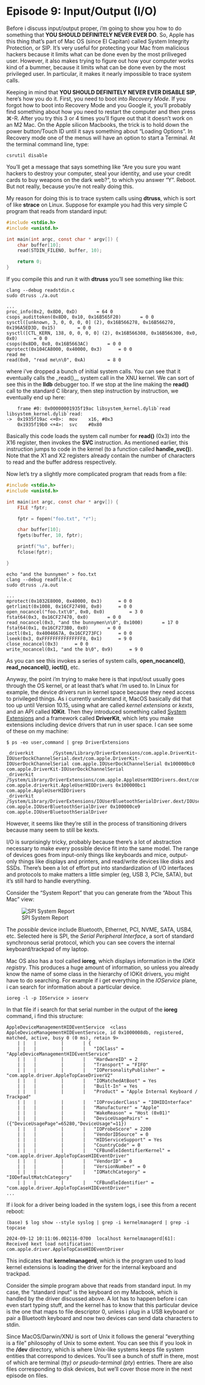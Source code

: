 
# Episode 9: Input/Output (I/O) {.unnumbered}

Before i discuss input/output proper, i'm going to show you how to do something that
__YOU SHOULD DEFINITELY NEVER EVER DO__.  So, Apple has this thing that's part of
Mac OS (since El Capitan) called System Integrity Protection, or SIP.  It's very useful for protecting
your Mac from malicious hackers because it limits what can be done even by the most
priliveged user.  However, it also makes trying to figure out how your computer works
kind of a bummer, because it limits what can be done even by the most privileged user.
In particular, it makes it nearly impossible to trace system calls.

Keeping in mind that __YOU SHOULD DEFINITELY NEVER EVER DISABLE SIP__, here's how you do it.
First, you need to boot into _Recovery Mode_.  If you forgot how to boot into Recovery Mode and
you Google it, you'll probably find something about how you need to restart the computer and then
press ⌘-R.  After you try this 3 or 4 times you'll figure out that it doesn't work on an M2 Mac.
On the Apple silicon Macbooks, the trick is to hold down the power button/Touch ID until it says
something about "Loading Options".  In Recovery mode one of the menus will have
an option to start a Terminal.  At the terminal command line, type:

```console
csrutil disable
```

You'll get a message that says something like "Are you sure you want hackers to destroy your computer, steal your identity,
and use your credit cards to buy weapons on the dark web?", to which you answer "Y".  Reboot.  But not really, because
you're not really doing this.

My reason for doing this is to trace system calls using __dtruss__, which is sort of like __strace__ on Linux.  Suppose for
example you had this very simple C program that reads from standard input:

```C
#include <stdio.h>
#include <unistd.h>

int main(int argc, const char * argv[]) {
    char buffer[10];
    read(STDIN_FILENO, buffer, 10);

    return 0;
}
```

If you compile this and run it with __dtruss__ you'll see something like this:

```consoled
clang --debug readstdin.c
sudo dtruss ./a.out

...
proc_info(0x2, 0x8D0, 0xD)		 = 64 0
csops_audittoken(0x8D0, 0x10, 0x16B565F20)		 = 0 0
sysctl([unknown, 3, 0, 0, 0, 0] (2), 0x16B566278, 0x16B566270, 0x196A5ED3D, 0x15)		 = 0 0
sysctl([CTL_KERN, 138, 0, 0, 0, 0] (2), 0x16B566308, 0x16B566300, 0x0, 0x0)		 = 0 0
csops(0x8D0, 0x0, 0x16B5663AC)		 = 0 0
mprotect(0x104CA8000, 0x40000, 0x3)		 = 0 0
read me
read(0x0, "read me\n\0", 0xA)		 = 8 0
```

where i've dropped a bunch of initial system calls.  You can see that it eventually calls the _read()__ system call in the XNU kernel.
We can sort of see this in the __lldb__ debugger too.  If we stop at the line making the __read()__ call to the standard C library,
then step instruction by instruction, we eventually end up here:

```console
    frame #0: 0x00000001935f19ac libsystem_kernel.dylib`read
libsystem_kernel.dylib`read:
->  0x1935f19ac <+0>:  mov    x16, #0x3
    0x1935f19b0 <+4>:  svc    #0x80
```

Basically this code loads the system call number for __read()__ (0x3) into the X16 register, then invokes the __SVC__ instruction.
As mentioned earlier, this instruction jumps to code in the kernel (to a function called __handle_svc()__).  Note that the X1 and X2
registers already contain the number of characters to read and the buffer address respectively.

Now let's try a slightly more complicated program that reads from a file:

```C
#include <stdio.h>
#include <unistd.h>

int main(int argc, const char * argv[]) {
    FILE *fptr;

    fptr = fopen("foo.txt", "r");

    char buffer[10];
    fgets(buffer, 10, fptr);

    printf("%s", buffer);
    fclose(fptr);

} 
```


```console
echo "and the bunnymen" > foo.txt
clang --debug readfile.c
sudo dtruss ./a.out

...
mprotect(0x1032E8000, 0x40000, 0x3)		 = 0 0
getrlimit(0x1008, 0x16CF27498, 0x0)		 = 0 0
open_nocancel("foo.txt\0", 0x0, 0x0)		 = 3 0
fstat64(0x3, 0x16CF27470, 0x0)		 = 0 0
read_nocancel(0x3, "and the bunnymen\n\0", 0x1000)		 = 17 0
fstat64(0x1, 0x16CF273B0, 0x0)		 = 0 0
ioctl(0x1, 0x4004667A, 0x16CF273FC)		 = 0 0
lseek(0x3, 0xFFFFFFFFFFFFFFF8, 0x1)		 = 9 0
close_nocancel(0x3)		 = 0 0
write_nocancel(0x1, "and the b\0", 0x9)		 = 9 0
```

As you can see this invokes a series of system calls, __open_nocancel()__, __read_nocancel()__, 
__ioctl()__, etc.

Anyway, the point i'm trying to make here is that input/out usually goes through the OS kernel, or at 
least that's what i'm used to.  In Linux for example, the device drivers run in kernel space because they need
access to privileged things.  As i currently understand it, MacOS basically did that too
up until Version 10.15, using what are called _kernel extensions_ or _kexts_, and an
API called __IOKit__.  Then they introduced
something called [System Extensions](https://developer.apple.com/system-extensions/)
and a framework called __DriverKit__, which lets you make extensions including
device drivers that run in user space.  I can see some of these on my machine:

```console
$ ps -eo user,command | grep DriverExtensions

_driverkit       /System/Library/DriverExtensions/com.apple.DriverKit-IOUserDockChannelSerial.dext/com.apple.DriverKit-IOUserDockChannelSerial com.apple.IOUserDockChannelSerial 0x100000bc0 com.apple.DriverKit-IOUserDockChannelSerial
_driverkit       /System/Library/DriverExtensions/com.apple.AppleUserHIDDrivers.dext/com.apple.AppleUserHIDDrivers com.apple.driverkit.AppleUserHIDDrivers 0x100000bc1 com.apple.AppleUserHIDDrivers
_driverkit       /System/Library/DriverExtensions/IOUserBluetoothSerialDriver.dext/IOUserBluetoothSerialDriver com.apple.IOUserBluetoothSerialDriver 0x100000ce9 com.apple.IOUserBluetoothSerialDriver
```
However, it seems like they're still in the process of transitioning drivers because many seem to still be kexts.

I/O is surprisingly tricky, probably because there's a lot of abstraction necessary to make every possible device
fit into the same model.  The range of devices goes from input-only things like keyboards and mice, output-only things
like displays and printers, and read/write devices like disks and SSDs.  There's been a lot of effort put into standardization
of I/O interfaces and protocols to make matters a little simpler (eg, USB 3, PCIe, SATA), but it's still hard to handle everything.

Consider the "System Report" that you can generate from the "About This Mac" view:

![SPI System Report](topcase.png)

The _possible_ device include Bluetooth, Ethernet, PCI, NVME, SATA, USB4, etc.  Selected here is SPI, the _Serial Peripheral Interface_, a sort of standard synchronous serial protocol, which you can see covers the internal keyboard/trackpad
of my laptop.

Mac OS also has a tool called __ioreg__, which displays information in the _IOKit registry_.  This produces a huge amount of information, so unless you already know the name of some class in the hierarchy of IOKit drivers, you might have to do searching.  For
example if i get everything in the _IOService_ plane, i can search for information about a particular device.

```consoled
ioreg -l -p IOService > ioserv
```

In that file if i search for that serial number in the output of the __ioreg__ command, i find this structure:

```console
AppleDeviceManagementHIDEventService  <class AppleDeviceManagementHIDEventService, id 0x1000008db, registered, matched, active, busy 0 (0 ms), retain 9>
    | |   |         |       | {
    | |   |         |       |   "IOClass" = "AppleDeviceManagementHIDEventService"
    | |   |         |       |   "HardwareID" = 2
    | |   |         |       |   "Transport" = "FIFO"
    | |   |         |       |   "IOPersonalityPublisher" = "com.apple.driver.AppleTopCaseDriverV2"
    | |   |         |       |   "IOMatchedAtBoot" = Yes
    | |   |         |       |   "Built-In" = Yes
    | |   |         |       |   "Product" = "Apple Internal Keyboard / Trackpad"
    | |   |         |       |   "IOProviderClass" = "IOHIDInterface"
    | |   |         |       |   "Manufacturer" = "Apple"
    | |   |         |       |   "WakeReason" = "Host (0x01)"
    | |   |         |       |   "DeviceUsagePairs" = ({"DeviceUsagePage"=65280,"DeviceUsage"=11})
    | |   |         |       |   "IOProbeScore" = 2200
    | |   |         |       |   "VendorIDSource" = 0
    | |   |         |       |   "HIDServiceSupport" = Yes
    | |   |         |       |   "CountryCode" = 0
    | |   |         |       |   "CFBundleIdentifierKernel" = "com.apple.driver.AppleTopCaseHIDEventDriver"
    | |   |         |       |   "VendorID" = 0
    | |   |         |       |   "VersionNumber" = 0
    | |   |         |       |   "IOMatchCategory" = "IODefaultMatchCategory"
    | |   |         |       |   "CFBundleIdentifier" = "com.apple.driver.AppleTopCaseHIDEventDriver"
...
```

If i look for a driver being loaded in the system logs, i see this from a recent reboot:

```console
(base) $ log show --style syslog | grep -i kernelmanagerd | grep -i topcase

2024-09-12 10:11:06.002116-0700  localhost kernelmanagerd[61]: Received kext load notification: com.apple.driver.AppleTopCaseHIDEventDriver
```

This indicates that __kernelmanagerd__, which is the program used to load kernel extensions is loading the driver
for the internal keyboard and trackpad.


Consider the simple program above that reads from standard input.  In my case, the "standard input" is the keyboard on
my Macbook, which is handled by the driver discussed above.
A lot has to happen before i can even start typing stuff, and the kernel has to know that this particular device
is the one that maps to file descriptor 0, unless i plug in a USB keyboard or pair a Bluetooth keyboard and now
two devices can send data characters to stdin.

Since MacOS/Darwin/XNU is sort of Unix it follows the general "everything is a file" philosophy of Unix to some
extent.  You can see this if you look in the __/dev__ directory, which is where Unix-like systems keeps file system
entities that correspond to devices.  You'll see a bunch of stuff in there, most of which are terminal (tty*) or
pseudo-terminal (pty*) entries.  There are also files corresponding to disk devices, but we'll cover those
more in the next episode on files.
